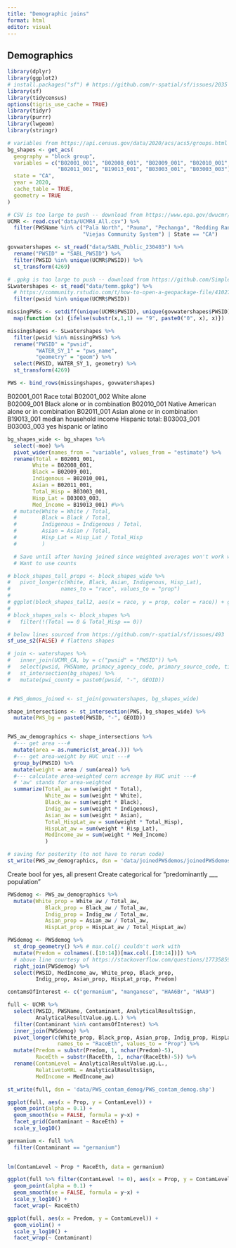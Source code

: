 ```yaml
---
title: "Demographic joins"
format: html
editor: visual
---
```


## Demographics

```r
library(dplyr)
library(ggplot2)
# install.packages("sf") # https://github.com/r-spatial/sf/issues/2035
library(sf)
library(tidycensus)
options(tigris_use_cache = TRUE)
library(tidyr)
library(purrr)
library(lwgeom)
library(stringr)
```

```r

# variables from https://api.census.gov/data/2020/acs/acs5/groups.html
bg_shapes <- get_acs(
  geography = "block group", 
  variables = c("B02001_001", "B02008_001", "B02009_001", "B02010_001", 
                "B02011_001", "B19013_001", "B03003_001", "B03003_003"),
  state = "CA", 
  year = 2020,
  cache_table = TRUE,
  geometry = TRUE
) 

# CSV is too large to push -- download from https://www.epa.gov/dwucmr/occurrence-data-unregulated-contaminant-monitoring-rule#4
UCMR <- read.csv("data/UCMR4_All.csv") %>% 
  filter(PWSName %in% c("Pala North", "Pauma", "Pechanga", "Redding Rancheria", 
                        "Viejas Community System") | State == "CA") 

govwatershapes <- st_read("data/SABL_Public_230403") %>% 
  rename("PWSID" = "SABL_PWSID") %>%
  filter(PWSID %in% unique(UCMR$PWSID)) %>% 
  st_transform(4269)

# .gpkg is too large to push -- download from https://github.com/SimpleLab-Inc/wsb
SLwatershapes <- st_read("data/temm.gpkg") %>% 
  # https://community.rstudio.com/t/how-to-open-a-geopackage-file/41027
  filter(pwsid %in% unique(UCMR$PWSID))

```

```r
missingPWSs <- setdiff(unique(UCMR$PWSID), unique(govwatershapes$PWSID)) %>% 
  map(function (x) {ifelse(substr(x,1,1) == "9", paste0("0", x), x)}) 

missingshapes <- SLwatershapes %>% 
  filter(pwsid %in% missingPWSs) %>% 
  rename("PWSID" = "pwsid",
         "WATER_SY_1" = "pws_name",
         "geometry" = "geom") %>% 
  select(PWSID, WATER_SY_1, geometry) %>% 
  st_transform(4269)

PWS <- bind_rows(missingshapes, govwatershapes)
```

B02001_001 Race total B02001_002 White alone\
B02009_001 Black alone or in combination B02010_001 Native American alone or in combination B02011_001 Asian alone or in combination B19013_001 median household income Hispanic total: B03003_001 B03003_003 yes hispanic or latino

```r
bg_shapes_wide <- bg_shapes %>% 
  select(-moe) %>% 
  pivot_wider(names_from = "variable", values_from = "estimate") %>% 
  rename(Total = B02001_001,	
        White = B02008_001,	
        Black = B02009_001,
        Indigenous = B02010_001,	
        Asian = B02011_001,
        Total_Hisp = B03003_001,	
        Hisp_Lat = B03003_003,
        Med_Income = B19013_001) #%>% 
  # mutate(White = White / Total,
  #        Black = Black / Total,
  #        Indigenous = Indigenous / Total,
  #        Asian = Asian / Total,
  #        Hisp_Lat = Hisp_Lat / Total_Hisp
  #        )

  # Save until after having joined since weighted averages won't work with props
  # Want to use counts

# block_shapes_tall_props <- block_shapes_wide %>% 
#   pivot_longer(c(White, Black, Asian, Indigenous, Hisp_Lat), 
#                names_to = "race", values_to = "prop")
# 
# ggplot(block_shapes_tall2, aes(x = race, y = prop, color = race)) + geom_col()
# 
# block_shapes_vals <- block_shapes %>% 
#   filter(!(Total == 0 & Total_Hisp == 0))
```

```r
# below lines sourced from https://github.com/r-spatial/sf/issues/493
sf_use_s2(FALSE) # flattens shapes

# join <- watershapes %>% 
#   inner_join(UCMR_CA, by = c("pwsid" = "PWSID")) %>% 
#   select(pwsid, PWSName, primacy_agency_code, primary_source_code, tier, FacilityWaterType, CollectionDate, Contaminant, MRL, AnalyticalResultsSign, AnalyticalResultValue.µg.L.) %>% 
#   st_intersection(bg_shapes) %>% 
#   mutate(pwi_county = paste0(pwsid, "-", GEOID))


# PWS_demos_joined <- st_join(govwatershapes, bg_shapes_wide)

shape_intersections <- st_intersection(PWS, bg_shapes_wide) %>% 
  mutate(PWS_bg = paste0(PWSID, "-", GEOID))


PWS_aw_demographics <- shape_intersections %>% 
  #--- get area ---#
  mutate(area = as.numeric(st_area(.))) %>% 
  #--- get area-weight by HUC unit ---#
  group_by(PWSID) %>% 
  mutate(weight = area / sum(area)) %>% 
  #--- calculate area-weighted corn acreage by HUC unit ---#
  # 'aw' stands for area-weighted 
  summarize(Total_aw = sum(weight * Total),
            White_aw = sum(weight * White),
            Black_aw = sum(weight * Black),
            Indig_aw = sum(weight * Indigenous),
            Asian_aw = sum(weight * Asian),
            Total_HispLat_aw = sum(weight * Total_Hisp),
            HispLat_aw = sum(weight * Hisp_Lat),
            MedIncome_aw = sum(weight * Med_Income)
            )

# saving for posterity (to not have to rerun code)
st_write(PWS_aw_demographics, dsn = 'data/joinedPWSdemos/joinedPWSdemos.shp')

```

Create bool for yes, all present Create categorical for "predominantly \_\_\_ population"

```r
PWSdemog <- PWS_aw_demographics %>% 
  mutate(White_prop = White_aw / Total_aw,
            Black_prop = Black_aw / Total_aw,
            Indig_prop = Indig_aw / Total_aw,
            Asian_prop = Asian_aw / Total_aw,
            HispLat_prop = HispLat_aw / Total_HispLat_aw)

PWSdemog <- PWSdemog %>% 
  st_drop_geometry() %>% # max.col() couldn't work with 
  mutate(Predom = colnames(.[10:14])[max.col(.[10:14])]) %>% 
  # above line courtesy of https://stackoverflow.com/questions/17735859/for-each-row-return-the-column-name-of-the-largest-value
  right_join(PWSdemog) %>% 
  select(PWSID, MedIncome_aw, White_prop, Black_prop,
         Indig_prop, Asian_prop, HispLat_prop, Predom)
```

```r
contamsOfInterest <- c("germanium", "manganese", "HAA6Br", "HAA9")

full <- UCMR %>% 
  select(PWSID, PWSName, Contaminant, AnalyticalResultsSign,
         AnalyticalResultValue.µg.L.) %>% 
  filter(Contaminant %in% contamsOfInterest) %>% 
  inner_join(PWSdemog) %>% 
  pivot_longer(c(White_prop, Black_prop, Asian_prop, Indig_prop, HispLat_prop), 
                names_to = "RaceEth", values_to = "Prop") %>% 
  mutate(Predom = substr(Predom, 1, nchar(Predom)-5),
         RaceEth = substr(RaceEth, 1, nchar(RaceEth)-5)) %>% 
  rename(ContamLevel = AnalyticalResultValue.µg.L.,
         RelativetoMRL = AnalyticalResultsSign,
         MedIncome = MedIncome_aw)

st_write(full, dsn = 'data/PWS_contam_demog/PWS_contam_demog.shp')
```

```r
ggplot(full, aes(x = Prop, y = ContamLevel)) +
  geom_point(alpha = 0.1) +
  geom_smooth(se = FALSE, formula = y~x) +
  facet_grid(Contaminant ~ RaceEth) +
  scale_y_log10()

```

```r
germanium <- full %>% 
  filter(Contaminant == "germanium")
  

lm(ContamLevel ~ Prop * RaceEth, data = germanium)
```

```r
ggplot(full %>% filter(ContamLevel != 0), aes(x = Prop, y = ContamLevel, color = Contaminant)) +
  geom_point(alpha = 0.1) +
  geom_smooth(se = FALSE, formula = y~x) +
  scale_y_log10() +
  facet_wrap(~ RaceEth)
```

```r
ggplot(full, aes(x = Predom, y = ContamLevel)) +
  geom_violin() +
  scale_y_log10() +
  facet_wrap(~ Contaminant)
```
